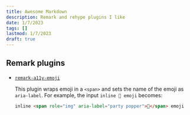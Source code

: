 ```yaml
---
title: Awesome Markdown
description: Remark and rehype plugins I like
date: 1/7/2023
tags: []
lastmod: 1/7/2023
draft: true
---
```


## Remark plugins

- [`remark-a11y-emoji`](https://github.com/florianeckerstorfer/remark-a11y-emoji)

  This plugin wraps emoji in a `<span>` and sets the name of the emoji as `aria-label`. For example, the input `inline 🎉 emoji` becomes:

  ```html
  inline <span role="img" aria-label="party popper">🎉</span> emoji
  ```
